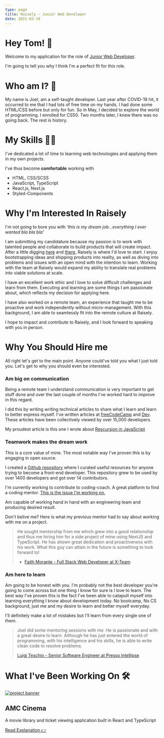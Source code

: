 ```yaml
---
type: page
title: Raisely — Junior Web Developer
date: 2021-03-19
---
```


# Hey Tom! 👋

Welcome to my application for the role of [Junior Web Developer](https://www.raisely.com/jobs/junior-web-developer).

I'm going to tell you why I think I'm a perfect fit for this role.

# Who am I? 🤔

My name is Joel, am a self-taught developer. Last year after COVID-19 hit, it occurred to me that I had lots of free time on my hands. I had done some HTML/CSS before but only for fun. So in May, I decided to explore the world of programming. I enrolled for CS50. Two months later, I knew there was no going back. The rest is history.

# My Skills 👨‍💻

I've dedicated a lot of time to learning web technologies and applying them in my own projects.

I've thus become **comfortable** working with

- HTML, CSS/SCSS
- JavaScript, TypeScript
- React.js, Next.js
- Styled-Components

# Why I'm Interested In Raisely

I'm not going to bore you with _'this is my dream job...everything I ever wanted bla bla bla'_

I am submitting my candidature because my passion is to work with talented people and collaborate to build products that will create impact. After a little digging [here](https://www.raisely.com/www/posts/solidarity-with-india-how-charities-on-raisely-are-helping-with-the-crisis) and [there](https://www.instagram.com/p/COdze-2DDJ8/), Raisely is where I'd love to start. I enjoy bootstrapping ideas and shipping products into reality, as well as diving into problems and issues with an open mind with the intention to learn. Working with the team at Raisely would expand my ability to translate real problems into viable solutions at scale.

I have an excellent work ethic and I love to solve difficult challenges and learn from them. Executing and learning are some things I am passionate about, which reflects my decision for applying here.

I have also worked on a remote team, an experience that taught me to be proactive and work independently without micro-management. With this background, I am able to seamlessly fit into the remote culture at Raisely.

I hope to impact and contribute to Raisely, and I look forward to speaking with you in person.

# Why You Should Hire me

All right let's get to the main point. Anyone could've told you what I just told you. Let's get to why you should even be interested.

### Am big on communication

Being a remote team I understand communication is very important to get stuff done and over the last couple of months I've worked hard to improve in this regard.

I did this by writing writing technical articles to share what I learn and learn to better express myself. I've written articles at [freeCodeCamp](https://www.freecodecamp.org/news/author/codingknite/) and [Dev](https://dev.to/codingknite). These articles have been collectively viewed by over 15,000 developers.

My proudest article is this one I wrote about [Rescursion in JavaScript](https://www.freecodecamp.org/news/understanding-recursion-in-javascript/)

### Teamwork makes the dream work

This is a core value of mine. The most notable way I've proven this is by engaging in open source.

I created a [Github repository](https://github.com/codingknite/frontend-development) where I curated useful resources for anyone trying to become a front-end developer. This repository grew to be used by over 1400 developers and got over 14 contributors.

I'm currently working to contribute to coding-coach. A great platform to find a coding mentor. [This is the issue I'm working on.](https://github.com/Coding-Coach/find-a-mentor/issues/796#issuecomment-895143924)

Am capable of working hand in hand with an engineering team and producing desired result.

Don't belive me? Here is what my previous mentor had to say about working with me on a project.

> He sought mentorship from me which grew into a good relationship and thus me hiring him for a side project of mine using NextJS and TypeScript. He has shown great dedication and proactiveness with his work. What this guy can attain in the future is something to look forward to!
>
> - [Faith Morante - Full Stack Web Developer at X-Team](https://www.linkedin.com/in/faith-morante-3097871b)

### Am here to learn

Am going to be honest with you. I'm probably not the best developer you're going to come across but one thing I know for sure is I love to learn. The best way I've proven this is the fact I've been able to catapult myself into learning everything I know about development today. No bootcamp, No CS background, just me and my desire to learn and better myself everyday.

I'll definitely make a lot of mistakes but I'll learn from every single one of them.

> Joel did some mentoring sessions with me. He is passionate and with a great desire to learn. Although he has just entered the world of programming, with his intelligence and his skills, he is able to write clean code to resolve problems.
>
> [Luigi Teschio - Senior Software Engineer at Presso Intellipse](https://www.linkedin.com/in/gigitux/)

# What I've Been Working On 🛠

[<img src="/images/banner.png" alt="project banner" />](/project/amc-cinema)

## AMC Cinema

A movie library and ticket viewing application built in React and TypeScript

[Read Explanation 👉](/project/amc-cinema)
